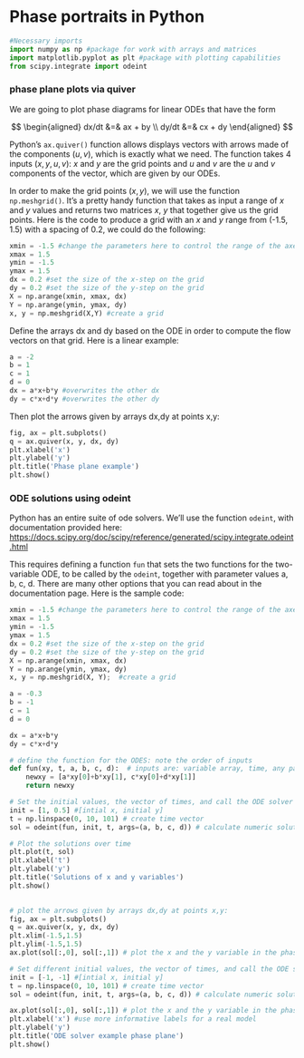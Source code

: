 # Phase portraits in Python

```python
#Necessary imports
import numpy as np #package for work with arrays and matrices
import matplotlib.pyplot as plt #package with plotting capabilities
from scipy.integrate import odeint
```

### phase plane plots via quiver
We are going to plot phase diagrams for linear ODEs that have the form

$$
\begin{aligned}
dx/dt &=& ax + by \\
dy/dt &=& cx + dy
\end{aligned}
$$

Python's `ax.quiver()` function allows displays vectors with arrows made of the components $(u,v)$, which is exactly what we need. The function takes 4 inputs $(x,y,u,v)$: $x$ and $y$ are the grid points and $u$ and $v$ are the $u$ and $v$ components of the vector, which are given by our ODEs. 

In order to make the grid points $(x,y)$, we will use the function `np.meshgrid()`. It's a pretty handy function that takes as input a range of $x$ and $y$ values and returns two matrices $x$, $y$ that together give us the grid points. Here is the code to produce a grid with an $x$ and $y$ range from (-1.5, 1.5) with a spacing of 0.2, we could do the following:

```python
xmin = -1.5 #change the parameters here to control the range of the axes
xmax = 1.5
ymin = -1.5
ymax = 1.5
dx = 0.2 #set the size of the x-step on the grid
dy = 0.2 #set the size of the y-step on the grid
X = np.arange(xmin, xmax, dx)
Y = np.arange(ymin, ymax, dy)
x, y = np.meshgrid(X,Y) #create a grid
```

Define the arrays dx and dy based on the ODE in order to compute the flow vectors on that grid. Here is a linear example:

```python
a = -2
b = 1
c = 1
d = 0
dx = a*x+b*y #overwrites the other dx
dy = c*x+d*y #overwrites the other dy
```

Then plot the arrows given by arrays dx,dy at points x,y:

```python
fig, ax = plt.subplots()
q = ax.quiver(x, y, dx, dy)
plt.xlabel('x')
plt.ylabel('y')
plt.title('Phase plane example')
plt.show()
```

### ODE solutions using odeint
Python has an entire suite of ode solvers. We'll use the function `odeint`, with documentation provided here: <https://docs.scipy.org/doc/scipy/reference/generated/scipy.integrate.odeint.html>

This requires defining a function `fun` that sets the two functions for the two-variable ODE, to be called by the `odeint`, together with parameter values a, b, c, d. There are many other options that you can read about in the documentation page. Here is the sample code:

```python
xmin = -1.5 #change the parameters here to control the range of the axes
xmax = 1.5
ymin = -1.5
ymax = 1.5
dx = 0.2 #set the size of the x-step on the grid
dy = 0.2 #set the size of the y-step on the grid
X = np.arange(xmin, xmax, dx)
Y = np.arange(ymin, ymax, dy)
x, y = np.meshgrid(X, Y);  #create a grid

a = -0.3
b = -1
c = 1
d = 0

dx = a*x+b*y
dy = c*x+d*y

# define the function for the ODES: note the order of inputs 
def fun(xy, t, a, b, c, d):  # inputs are: variable array, time, any parameters
    newxy = [a*xy[0]+b*xy[1], c*xy[0]+d*xy[1]]
    return newxy

# Set the initial values, the vector of times, and call the ODE solver
init = [1, 0.5] #[intial x, initial y]
t = np.linspace(0, 10, 101) # create time vector 
sol = odeint(fun, init, t, args=(a, b, c, d)) # calculate numeric solution of ODE defined in fun

# Plot the solutions over time
plt.plot(t, sol)
plt.xlabel('t')
plt.ylabel('y')
plt.title('Solutions of x and y variables')
plt.show()

    
# plot the arrows given by arrays dx,dy at points x,y:
fig, ax = plt.subplots()
q = ax.quiver(x, y, dx, dy)
plt.xlim(-1.5,1.5)
plt.ylim(-1.5,1.5)
ax.plot(sol[:,0], sol[:,1]) # plot the x and the y variable in the phase plane

# Set different initial values, the vector of times, and call the ODE solver again
init = [-1, -1] #[intial x, initial y]
t = np.linspace(0, 10, 101) # create time vector 
sol = odeint(fun, init, t, args=(a, b, c, d)) # calculate numeric solution of ODE defined in fun

ax.plot(sol[:,0], sol[:,1]) # plot the x and the y variable in the phase plane
plt.xlabel('x') #use more informative labels for a real model
plt.ylabel('y')
plt.title('ODE solver example phase plane')
plt.show()
```

